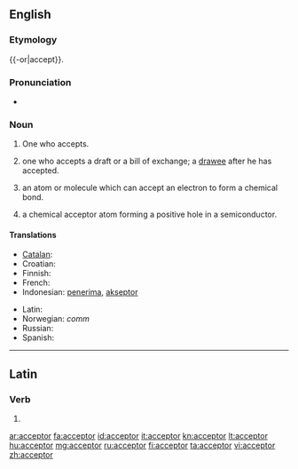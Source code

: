 ==English==

===Etymology===
{{-or|accept}}.

===Pronunciation===
* {{IPA|/əkˈsɛptə(r)/}}

===Noun===
{{en-noun}}

# One who accepts.
# {{context|In law and commerce}} one who accepts a draft or a bill of exchange; a [[drawee]] after he has accepted.
# {{chemistry}} an atom or molecule which can accept an electron to form a chemical bond.
# {{physics}} a chemical acceptor atom forming a positive hole in a semiconductor.

====Translations====
{{trans-top|one who accepts}}
* [[Catalan]]: {{t-|ca|acceptant|m|f}}
* Croatian: {{t-|hr|akceptor|m}}
* Finnish: {{t+|fi|vastaanottaja}}
* French: {{t+|fr|accepteur|m}}
* Indonesian: [[terima|penerima]], [[akseptor]]
{{trans-mid}}
* Latin: {{t-|la|acceptator}}
* Norwegian: ''comm'' {{t|no|akseptant|c}}
* Russian: {{t+|ru|акцептант|m}}
* Spanish: {{t|es|aceptador|m}}
{{trans-bottom}}

----

==Latin==

===Verb===
{{la-verb-form|acceptor}}

# {{conjugation of|accepto|acceptō|1|s|pres|pass|ind|lang=la}}

[[ar:acceptor]]
[[fa:acceptor]]
[[id:acceptor]]
[[it:acceptor]]
[[kn:acceptor]]
[[lt:acceptor]]
[[hu:acceptor]]
[[mg:acceptor]]
[[ru:acceptor]]
[[fi:acceptor]]
[[ta:acceptor]]
[[vi:acceptor]]
[[zh:acceptor]]